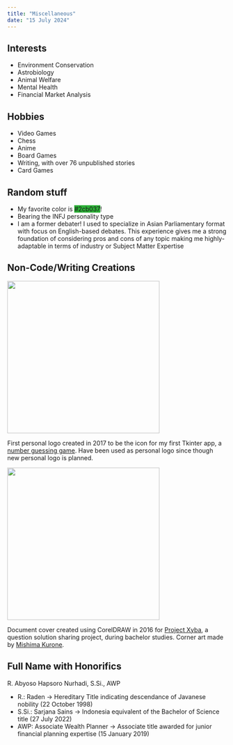 ---
title: "Miscellaneous"
date: "15 July 2024"
---

## Interests
- Environment Conservation
- Astrobiology
- Animal Welfare
- Mental Health
- Financial Market Analysis

## Hobbies
- Video Games
- Chess
- Anime
- Board Games
- Writing, with over 76 unpublished stories
- Card Games

## Random stuff
- My favorite color is <span style="background-color:#2cb037;">#2cb037</span>!
- Bearing the INFJ personality type
- I am a former debater! I used to specialize in Asian Parliamentary format with focus on English-based debates. This experience gives me a strong foundation of considering pros and cons of any topic making me highly-adaptable in terms of industry or Subject Matter Expertise

## Non-Code/Writing Creations
::: {layout-ncol=2}
![](images/Xyba-Logo.ico){width=350}

First personal logo created in 2017 to be the icon for my first Tkinter app, a <a href="https://github.com/abyoso-hapsoro/past-works/tree/main/Basic%20Python/Guessing%20Game">number guessing game</a>. Have been used as personal logo since though new personal logo is planned.

![](images/Xyba_Project-Cover.jpg){width=350}

Document cover created using CorelDRAW in 2016 for <a href="https://github.com/abyoso-hapsoro/past-works/tree/main/Mathematics%20(No%20Code)">Project Xyba</a>, a question solution sharing project, during bachelor studies. Corner art made by <a href="https://danbooru.donmai.us/posts?tags=mishima_kurone">Mishima Kurone</a>.
:::

## Full Name with Honorifics
R. Abyoso Hapsoro Nurhadi, S.Si., AWP

- R.: Raden → Hereditary Title indicating descendance of Javanese nobility (22 October 1998)
- S.Si.: Sarjana Sains → Indonesia equivalent of the Bachelor of Science title (27 July 2022)
- AWP: Associate Wealth Planner → Associate title awarded for junior financial planning expertise (15 January 2019)